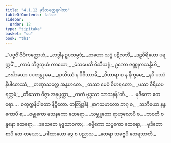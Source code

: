 ```yaml
---
title: "4.1.12 မုဒိတတ္ထေရဂါထာ"
tableOfContents: false
sidebar:
  order: 12
type: "tipitaka"
basket: "su"
book: "th1"
---
```



<DynamicBreadcrumb />

<Division number="311" book="th1" e="ch" v="19" p="273">

<Paragraph number="558" type="verses" book="th1">
_“ပဗ္ဗဇိံ ဇီဝိကတ္ထောဟံ,_  
_လဒ္ဓါန ဥပသမ္ပဒံ;_  
_တတော သဒ္ဓံ ပဋိလဘိံ,_  
_ဒဠှဝီရိယော ပရက္ကမိံ._  

</Paragraph>

</Division>
<Division number="312" book="th1" e="ch" v="19" p="273">

<Paragraph number="559" type="verses" book="th1">
_ကာမံ ဘိဇ္ဇတုယံ ကာယော,_  
_မံသပေသီ ဝိသီယရုံ;_  
ဥဘော ဇဏ္ဏုကသန္ဓီဟိ,_  
_ဇင်္ဃာယော ပပတန္တု မေ._  

</Paragraph>

</Division>
<Division number="313" book="th1" e="ch" v="19" p="274">

<Paragraph number="560" type="verses" book="th1">
_နာသိဿံ န ပိဝိဿာမိ,_  
_ဝိဟာရာ စ န နိက္ခမေ;_  
_နပိ ပဿံ နိပါတေဿံ,_  
_တဏှာသလ္လေ အနူဟတေ._  

</Paragraph>

</Division>
<Division number="314" book="th1" e="ch" v="19" p="274">

<Paragraph number="561" type="verses" book="th1">
_တဿ မေဝံ ဝိဟရတော,_  
_ပဿ ဝီရိယပရက္ကမံ;_  
_တိဿော ဝိဇ္ဇာ အနုပ္ပတ္တာ,_  
_ကတံ ဗုဒ္ဓဿ သာသနန်”တိ._  


</Paragraph>
</Division>

<Paragraph number="562" type="center" book="th1">
…  မုဒိတော ထေရော… .



</Paragraph>

<Paragraph number="563" type="center" book="th1">
စတုက္ကနိပါတော နိဋ္ဌိတော.



</Paragraph>

<Paragraph number="564" type="center" book="th1">
တတြုဒ္ဒါနံ


</Paragraph>

<Paragraph number="565" type="verses" book="th1">
_နာဂသမာလော ဘဂု စ,_  
_သဘိယော နန္ဒကောပိ စ;_  
_ဇမ္ဗုကော သေနကော ထေရော,_  
_သမ္ဘူတော ရာဟုလောပိ စ._  

</Paragraph>

<Paragraph number="566" type="verses" book="th1">
_ဘဝတိ စန္ဒနော ထေရော,_  
_ဒသေတေ ဗုဒ္ဓသာဝကာ;_  
_ဓမ္မိကော သပ္ပကော ထေရော,_  
_မုဒိတော စာပိ တေ တယော;_  
_ဂါထာယော ဒွေ စ ပညာသ,_  
_ထေရာ သဗ္ဗေပိ တေရသာတိ._
</Paragraph>